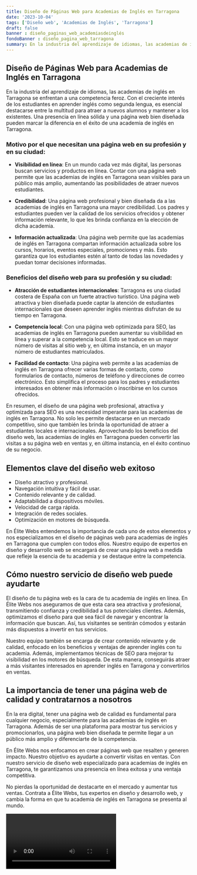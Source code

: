 ```yaml
---
title: Diseño de Páginas Web para Academias de Inglés en Tarragona
date: '2023-10-04'
tags: ['Diseño web', 'Academias de Inglés', 'Tarragona']
draft: false
banner : diseño_paginas_web_academiasdeinglés
fondoBanner : diseño_pagina_web_tarragona
summary: En la industria del aprendizaje de idiomas, las academias de inglés en Tarragona se enfrentan a una competencia feroz. Con el creciente interés de los estudiantes en aprender inglés como segunda lengua, es esencial destacarse entre la multitud para atraer a nuevos alumnos y mantener a los existentes. Una presencia en línea sólida y una página web bien diseñada pueden marcar la diferencia en el éxito de una academia de inglés en Tarragona.
---
```


## Diseño de Páginas Web para Academias de Inglés en Tarragona

En la industria del aprendizaje de idiomas, las academias de inglés en Tarragona se enfrentan a una competencia feroz. Con el creciente interés de los estudiantes en aprender inglés como segunda lengua, es esencial destacarse entre la multitud para atraer a nuevos alumnos y mantener a los existentes. Una presencia en línea sólida y una página web bien diseñada pueden marcar la diferencia en el éxito de una academia de inglés en Tarragona.

### Motivo por el que necesitan una página web en su profesión y en su ciudad:

- **Visibilidad en línea**: En un mundo cada vez más digital, las personas buscan servicios y productos en línea. Contar con una página web permite que las academias de inglés en Tarragona sean visibles para un público más amplio, aumentando las posibilidades de atraer nuevos estudiantes.

- **Credibilidad**: Una página web profesional y bien diseñada da a las academias de inglés en Tarragona una mayor credibilidad. Los padres y estudiantes pueden ver la calidad de los servicios ofrecidos y obtener información relevante, lo que les brinda confianza en la elección de dicha academia.

- **Información actualizada**: Una página web permite que las academias de inglés en Tarragona compartan información actualizada sobre los cursos, horarios, eventos especiales, promociones y más. Esto garantiza que los estudiantes estén al tanto de todas las novedades y puedan tomar decisiones informadas.

### Beneficios del diseño web para su profesión y su ciudad:

- **Atracción de estudiantes internacionales**: Tarragona es una ciudad costera de España con un fuerte atractivo turístico. Una página web atractiva y bien diseñada puede captar la atención de estudiantes internacionales que deseen aprender inglés mientras disfrutan de su tiempo en Tarragona.

- **Competencia local**: Con una página web optimizada para SEO, las academias de inglés en Tarragona pueden aumentar su visibilidad en línea y superar a la competencia local. Esto se traduce en un mayor número de visitas al sitio web y, en última instancia, en un mayor número de estudiantes matriculados.

- **Facilidad de contacto**: Una página web permite a las academias de inglés en Tarragona ofrecer varias formas de contacto, como formularios de contacto, números de teléfono y direcciones de correo electrónico. Esto simplifica el proceso para los padres y estudiantes interesados en obtener más información o inscribirse en los cursos ofrecidos.

En resumen, el diseño de una página web profesional, atractiva y optimizada para SEO es una necesidad imperante para las academias de inglés en Tarragona. No solo les permite destacarse en un mercado competitivo, sino que también les brinda la oportunidad de atraer a estudiantes locales e internacionales. Aprovechando los beneficios del diseño web, las academias de inglés en Tarragona pueden convertir las visitas a su página web en ventas y, en última instancia, en el éxito continuo de su negocio.

<GifSeo />

<Cta />

## Elementos clave del diseño web exitoso

- Diseño atractivo y profesional.
- Navegación intuitiva y fácil de usar.
- Contenido relevante y de calidad.
- Adaptabilidad a dispositivos móviles.
- Velocidad de carga rápida.
- Integración de redes sociales.
- Optimización en motores de búsqueda.

En Élite Webs entendemos la importancia de cada uno de estos elementos y nos especializamos en el diseño de páginas web para academias de inglés en Tarragona que cumplen con todos ellos. Nuestro equipo de expertos en diseño y desarrollo web se encargará de crear una página web a medida que refleje la esencia de tu academia y se destaque entre la competencia.

## Cómo nuestro servicio de diseño web puede ayudarte

El diseño de tu página web es la cara de tu academia de inglés en línea. En Élite Webs nos aseguramos de que esta cara sea atractiva y profesional, transmitiendo confianza y credibilidad a tus potenciales clientes. Además, optimizamos el diseño para que sea fácil de navegar y encontrar la información que buscan. Así, tus visitantes se sentirán cómodos y estarán más dispuestos a invertir en tus servicios.

Nuestro equipo también se encarga de crear contenido relevante y de calidad, enfocado en los beneficios y ventajas de aprender inglés con tu academia. Además, implementamos técnicas de SEO para mejorar tu visibilidad en los motores de búsqueda. De esta manera, conseguirás atraer a más visitantes interesados en aprender inglés en Tarragona y convertirlos en ventas.

## La importancia de tener una página web de calidad y contratarnos a nosotros

En la era digital, tener una página web de calidad es fundamental para cualquier negocio, especialmente para las academias de inglés en Tarragona. Además de ser una plataforma para mostrar tus servicios y promocionarlos, una página web bien diseñada te permite llegar a un público más amplio y diferenciarte de la competencia.

En Élite Webs nos enfocamos en crear páginas web que resalten y generen impacto. Nuestro objetivo es ayudarte a convertir visitas en ventas. Con nuestro servicio de diseño web especializado para academias de inglés en Tarragona, te garantizamos una presencia en línea exitosa y una ventaja competitiva.

No pierdas la oportunidad de destacarte en el mercado y aumentar tus ventas. Contrata a Élite Webs, tus expertos en diseño y desarrollo web, y cambia la forma en que tu academia de inglés en Tarragona se presenta al mundo.

<Video />

<CtaBot job='Academias de Inglés' city='Tarragona'/>

<Gmaps query='Tarragona+españa+maps' />
